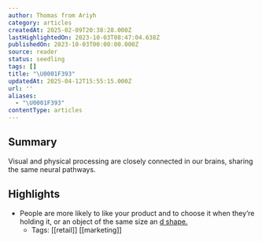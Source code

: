 ```yaml
---
author: Thomas from Ariyh
category: articles
createdAt: 2025-02-09T20:38:28.000Z
lastHighlightedOn: 2023-10-03T08:47:04.638Z
publishedOn: 2023-10-03T00:00:00.000Z
source: reader
status: seedling
tags: []
title: "\U0001F393"
updatedAt: 2025-04-12T15:55:15.000Z
url: ''
aliases:
  - "\U0001F393"
contentType: articles
---
```

## Summary

Visual and physical processing are closely connected in our brains, sharing the same neural pathways.

## Highlights

- People are more likely to like your product and to choose it when they’re holding it, or an object of the same size an [d shape.](https://link.mail.beehiiv.com/ss/c/ra-RT6kYase58ESdJgDulM8rBiqKJMdA04ZKj6QMhhf5sAjBNVMkEawiA5DHQHaxgByI8swUHGeX3VIKsTfF9wWlf0Rd8WhoPZ-tXIdnn56cAMYjj_n6R2Czf6KjMgnFC19op8uuExqM_LxRknTYG4KH9Z08pl18vvFb5aL-p6g/404/m-qC91pLR6ii3PnPaKcF-Q/h15/fJr1EFOdFFmcWtoDgMOuWcPWxSrKhdOCbiZ9e_Nzyro)
    - Tags: [[retail]] [[marketing]]
